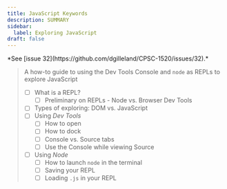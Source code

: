 ```yaml
---
title: JavaScript Keywords
description: SUMMARY
sidebar:
  label: Exploring JavaScript
draft: false
---
```



<Aside title="Work-In-Progress (WIP)" type="caution">
*See [issue 32](https://github.com/dgilleland/CPSC-1520/issues/32).*
</Aside>

> A how-to guide to using the Dev Tools Console and `node` as REPLs to explore JavaScript
> 
> - [ ] What is a REPL?
>   - [ ] Preliminary on REPLs - Node vs. Browser Dev Tools
> - [ ] Types of exploring: DOM vs. JavaScript
> - [ ] Using *Dev Tools*
>   - [ ] How to open
>   - [ ] How to dock
>   - [ ] Console vs. Source tabs
>   - [ ] Use the Console while viewing Source
> - [ ] Using *Node*
>   - [ ] How to launch `node` in the terminal
>   - [ ] Saving your REPL
>   - [ ] Loading `.js` in your REPL
